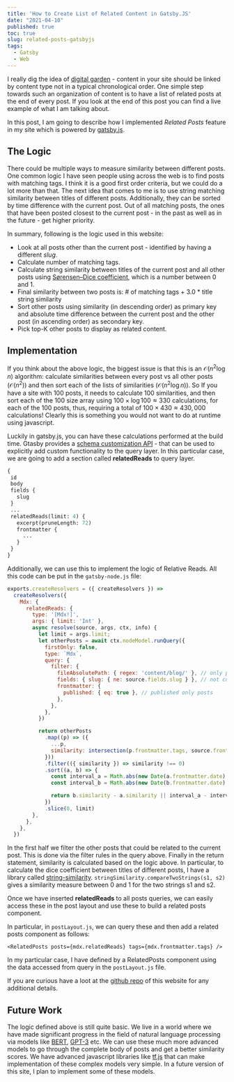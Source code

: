 ```yaml
---
title: 'How to Create List of Related Content in Gatsby.JS'
date: "2021-04-10"
published: true
toc: true
slug: related-posts-gatsbyjs
tags:
  - Gatsby
  - Web
---
```


I really dig the idea of [digital garden](https://joelhooks.com/digital-garden) - content in your
site should be linked by content type not in a typical chronological order. One simple step towards
such an organization of content is to have a list of related posts at the end of every post. If you
look at the end of this post you can find a live example of what I am talking about.

In this post, I am going to describe how I implemented _Related Posts_ feature in my site which is
powered by [gatsby.js](https://www.gatsbyjs.com/).

## The Logic

There could be multiple ways to measure similarity between different posts. One common logic I have
seen people using across the web is to find posts with matching tags. I think it is a good
first order criteria, but we could do a lot more than that. The next idea that comes to me is to
use string matching similarity between titles of different posts. Additionally, they can be
sorted by time difference with the current post. Out of all matching posts, the ones that have been
posted closest to the current post - in the past as well as in the future - get higher priority.

In summary, following is the logic used in this website:

+ Look at all posts other than the current post - identified by having a different _slug_.
+ Calculate number of matching tags.
+ Calculate string similarity between titles of the current post and all other posts
  using [Sørensen–Dice coefficient](https://en.wikipedia.org/wiki/S%C3%B8rensen%E2%80%93Dice_coefficient),
  which is a number between 0 and 1.
+ Final similarity between two posts is: # of matching tags + 3.0 * title string similarity
+ Sort other posts using similarity (in descending order) as primary key and absolute time
  difference between the current post and the other post (in ascending order) as secondary key.
+ Pick top-K other posts to display as related content.


## Implementation

If you think about the above logic, the biggest issue is  that this is an $\mathcal{O}(n^2 \log {} n)$ algorithm:
calculate similarities between every post vs all other posts ($\mathcal{O}(n^2)$) and then sort each
of the lists of similarities ($\mathcal{O}(n^2 \log {} n)$). So If you have a site with 100 posts,
it needs to calculate 100 similarities, and then sort each of the 100 size array using
$100 \times \log{} 100 \approx 330$ calculations, for each of the 100 posts, thus, requiring a total
of $100 \times 430 \approx 430, 000$ calculations! Clearly this is something you would not want to
do at runtime using javascript.

Luckily in gatsby.js, you can have these calculations performed at the build time. Gtasby provides a
[schema customization API](https://www.gatsbyjs.org/docs/schema-customization) - that can be used
to explicitly add custom functionality to the query layer. In this particular case, we are going to
add a section called **relatedReads** to query layer.

 ```graphql
{
  id
  body
  fields {
    slug
  }
  ...
  relatedReads(limit: 4) {
    excerpt(pruneLength: 72)
    frontmatter {
      ...
    }
  }
}
```

Additionally, we can use this to implement the logic of Relative Reads. All this code can be put in
the `gatsby-node.js` file:

```js:title=gatsby-node.js
exports.createResolvers = ({ createResolvers }) =>
  createResolvers({
    Mdx: {
      relatedReads: {
        type: '[Mdx!]',
        args: { limit: 'Int' },
        async resolve(source, args, ctx, info) {
          let limit = args.limit;
          let otherPosts = await ctx.nodeModel.runQuery({
            firstOnly: false,
            type: `Mdx`,
            query: {
              filter: {
                fileAbsolutePath: { regex: 'content/blog/' }, // only posts
                fields: { slug: { ne: source.fields.slug } }, // not current article
                frontmatter: {
                  published: { eq: true }, // published only posts
                },
              },
            },
          })

          return otherPosts
            .map((p) => ({
              ...p,
              similarity: intersection(p.frontmatter.tags, source.frontmatter.tags).length + 3.0 * stringSimilarity.compareTwoStrings(p.frontmatter.title, source.frontmatter.title),
            }))
            .filter(({ similarity }) => similarity !== 0)
            .sort((a, b) => {
              const interval_a = Math.abs(new Date(a.frontmatter.date) - new Date(source.frontmatter.date));
              const interval_b = Math.abs(new Date(b.frontmatter.date) - new Date(source.frontmatter.date));

              return b.similarity - a.similarity || interval_a - interval_b;
            })
            .slice(0, limit)
        },
      },
    },
  })
```

In the first half we filter the other posts that could be related to the current post. This is done
via the filter rules in the query above. Finally in the return statement, similarity is calculated
based on the logic above. In particular, to calculate the dice coefficient between titles of
different posts, I have a library called [string-similarity](https://www.npmjs.com/package/string-similarity).
`stringSimilarity.compareTwoStrings(s1, s2)` gives a similarity measure between 0 and 1 for the two
strings s1 and s2.

Once we have inserted **relatedReads** to all posts queries, we can easily access these in the post
layout and use these to build a related posts component.

In particular, in `postLayout.js`, we can query these and then add a related posts component as follows:

```js:showLines=false
<RelatedPosts posts={mdx.relatedReads} tags={mdx.frontmatter.tags} />
```

In my particular case, I have defined by a RelatedPosts component using the data accessed
from query in the `postLayout.js` file.

If you are curious have a loot at the [github repo](https://github.com/sadanand-singh/reckoning.dev-gatsby)
of this website for any additional details.

## Future Work

The logic defined above is still quite basic. We live in a world where we have made significant
progress in the field of natural language processing via models like
[BERT](https://arxiv.org/abs/1810.04805), [GPT-3](https://openai.com/blog/gpt-3-apps/) etc. We can
use these much more advanced models to go through the complete body of posts and get a better
similarity scores. We have advanced javascript libraries like [tf.js](https://www.tensorflow.org/js)
that can make implementation of these complex models very simple. In a future version of this site,
I plan to implement some of these models.
